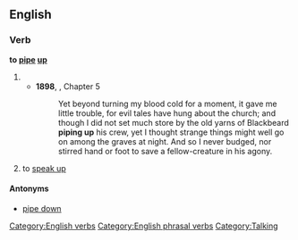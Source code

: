 ==English==

===Verb===
'''to [[pipe]] [[up]]'''

# {{transitive}}
#*'''1898''', {{w|J. Meade Falkner}}, {{w|Moonfleet}} Chapter 5
#*:Yet beyond turning my blood cold for a moment, it gave me little trouble, for evil tales have hung about the church; and though I did not set much store by the old yarns of Blackbeard '''piping up''' his crew, yet I thought strange things might well go on among the graves at night. And so I never budged, nor stirred hand or foot to save a fellow-creature in his agony.
# {{intransitive}} to [[speak up]]

====Antonyms====
*[[pipe down]]

[[Category:English verbs]]
[[Category:English phrasal verbs]]
[[Category:Talking]]